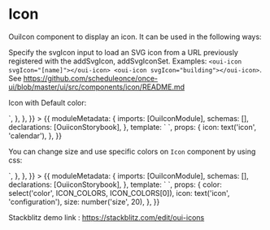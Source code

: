 
<Meta title="MDX/Icon" />

# Icon

OuiIcon component to display an icon. It can be used in the following ways:

Specify the svgIcon input to load an SVG icon from a URL previously registered with the addSvgIcon, addSvgIconSet. Examples: `<oui-icon svgIcon="[name]"></oui-icon> <oui-icon svgIcon="building"></oui-icon>`. See https://github.com/scheduleonce/once-ui/blob/master/ui/src/components/icon/README.md

Icon with Default color:

<Canvas>
  <Story
    name="Default color"
    parameters={{
      docs: {
        source: {
          code: `<oui-icon svgIcon="calendar" color="primary"></oui-icon>`,
        },
      },
    }}
  >
    {{
      moduleMetadata: {
        imports: [OuiIconModule],
        schemas: [],
        declarations: [OuiiconStorybook],
      },
      template: `<oui-icon-storybook 
                [icon]="icon" 
                [size]="size">
                </oui-icon-storybook>`,
      props: {
        icon: text('icon', 'calendar'),
      },
    }}
  </Story>
</Canvas>

You can change size and use specific colors on `Icon` component by using css:

<Canvas>
  <Story
    name="Custom icon"
    parameters={{
      docs: {
        source: {
          code: `<oui-icon svgIcon="configuration" class="maroon"></oui-icon>`,
        },
      },
    }}
  >
    {{
      moduleMetadata: {
        imports: [OuiIconModule],
        schemas: [],
        declarations: [OuiiconStorybook],
      },
      template: `<oui-icon-storybook 
                [color]="color" 
                [icon]="icon" 
                [size]="size">
                </oui-icon-storybook>`,
      props: {
        color: select('color', ICON_COLORS, ICON_COLORS[0]),
        icon: text('icon', 'configuration'),
        size: number('size', 20),
      },
    }}
  </Story>
</Canvas>

Stackblitz demo link : https://stackblitz.com/edit/oui-icons

<ArgsTable of={Icon} />

